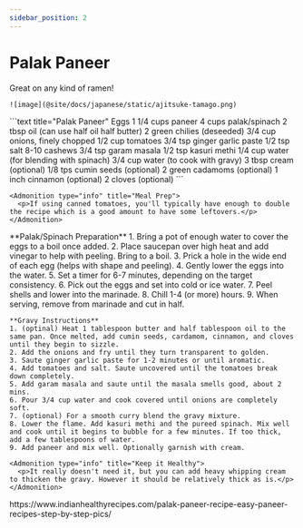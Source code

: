 ```yaml
---
sidebar_position: 2
---
```



# Palak Paneer

<Tabs>
  <TabItem value="photos" label="Photos" default>
    Great on any kind of ramen!
    
    ![image](@site/docs/japanese/static/ajitsuke-tamago.png)
  </TabItem>

  <TabItem value="ingredients" label="Ingredients">
    ```text title="Palak Paneer"
    Eggs
    1 1/4 cups paneer
    4 cups palak/spinach
    2 tbsp oil (can use half oil half butter)
    2 green chilies (deseeded)
    3/4 cup onions, finely chopped
    1/2 cup tomatoes
    3/4 tsp ginger garlic paste
    1/2 tsp salt
    8-10 cashews
    3/4 tsp garam masala
    1/2 tsp kasuri methi
    1/4 cup water (for blending with spinach)
    3/4 cup water (to cook with gravy)
    3 tbsp cream (optional)
    1/8 tps cumin seeds (optional)
    2 green cadamoms (optional)
    1 inch cinnamon (optional)
    2 cloves (optional)
    ```

    <Admonition type="info" title="Meal Prep">
      <p>If using canned tomatoes, you'll typically have enough to double the recipe which is a good amount to have some leftovers.</p>
    </Admonition>
  </TabItem>

  <TabItem value="instructions" label="Instructions">
    **Palak/Spinach Preparation**
    1. Bring a pot of enough water to cover the eggs to a boil once added.
    2. Place saucepan over high heat and add vinegar to help with peeling. Bring to a boil.
    3. Prick a hole in the wide end of each egg (helps with shape and peeling).
    4. Gently lower the eggs into the water.
    5. Set a timer for 6-7 minutes, depending on the target consistency.
    6. Pick out the eggs and set into cold or ice water.
    7. Peel shells and lower into the marinade. 
    8. Chill 1-4 (or more) hours.
    9. When serving, remove from marinade and cut in half.

    **Gravy Instructions**
    1. (optinal) Heat 1 tablespoon butter and half tablespoon oil to the same pan. Once melted, add cumin seeds, cardamom, cinnamon, and cloves until they begin to sizzle.
    2. Add the onions and fry until they turn transparent to golden.
    3. Saute ginger garlic paste for 1-2 minutes or until aromatic.
    4. Add tomatoes and salt. Saute uncovered until the tomatoes break down completely.
    5. Add garam masala and saute until the masala smells good, about 2 mins. 
    6. Pour 3/4 cup water and cook covered until onions are completely soft.
    7. (optional) For a smooth curry blend the gravy mixture.
    8. Lower the flame. Add kasuri methi and the pureed spinach. Mix well and cook until it begins to bubble for a few minutes. If too thick, add a few tablespoons of water.
    9. Add paneer and mix well. Optionally garnish with cream.

    <Admonition type="info" title="Keep it Healthy">
      <p>It really doesn't need it, but you can add heavy whipping cream to thicken the gravy. However it should be relatively thick as is.</p>
    </Admonition>
  </TabItem>

  <TabItem value="references" label="References">
    https://www.indianhealthyrecipes.com/palak-paneer-recipe-easy-paneer-recipes-step-by-step-pics/
  </TabItem>
</Tabs>
